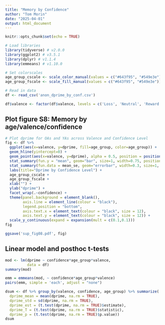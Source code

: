 ```yaml
---
title: "Memory by Confidence"
author: "Tom Morin"
date: "2025-04-01"
output: html_document
---
```


```r
knitr::opts_chunk$set(echo = TRUE)

# Load libraries
library(tidyverse) # v2.0.0
library(ggplot2) # v3.5.1
library(dplyr) # v1.1.4
library(emmeans) # v1.10.0

# Set colorscales
age_group_cscale <- scale_color_manual(values = c("#643f95", "#549e3e"))
age_group_fscale <- scale_fill_manual(values = c("#643f95", "#549e3e"))

# Read in data
df <- read_csv('anon_dprime_by_conf.csv')

df$valence <- factor(df$valence, levels = c('Loss', 'Neutral', 'Reward'))
```

## Plot figure S8: Memory by age/valence/confidence
```r
# Plot dprime for OAs and YAs across Valence and Confidence Level
fig <- df %>%
  ggplot(aes(x=valence, y=dprime, fill=age_group, color=age_group)) +
  geom_hline(yintercept=0) + 
  geom_point(aes(x=valence, y=dprime), alpha = 0.5, position = position_dodge(0.8)) +
  stat_summary(fun.y = "mean", geom="bar", size=1, width=0.75, position=position_dodge(0.8), alpha=0.5) +
  stat_summary(fun.data = mean_se, geom="errorbar", width=0.3, size=1, position=position_dodge(0.8)) +
  labs(title="Dprime by Confidence Level") +
  age_group_cscale +
  age_group_fscale +
  xlab("") +
  ylab("dprime") +
  facet_wrap(.~confidence) +
  theme(panel.background = element_blank(), 
        axis.line = element_line(colour = "black"), 
        legend.position = "bottom", 
        axis.text.x = element_text(colour = "black", size = 12), 
        axis.text.y = element_text(colour = "black", size = 12)) +
  scale_y_continuous(expand = expansion(mult = c(0.1,0.1)))
fig

ggsave('sup_fig08.pdf', fig)
```

## Linear model and posthoc t-tests
```r
mod <- lm(dprime ~ confidence*age_group*valence, 
          data = df)
summary(mod)

emm = emmeans(mod, ~ confidence*age_group*valence)
pairs(emm, simple = 'each', adjust = "none")

dsum <- df %>% group_by(valence, confidence, age_group) %>% summarize(
  dprime_mean = mean(dprime, na.rm = TRUE),
  dprime_std = sd(dprime, na.rm = TRUE),
  dprime_est = (t.test(dprime, na.rm = TRUE)$estimate),
  dprime_T = (t.test(dprime, na.rm = TRUE)$statistic),
  dprime_p = (t.test(dprime, na.rm = TRUE)$p.value))
dsum
```